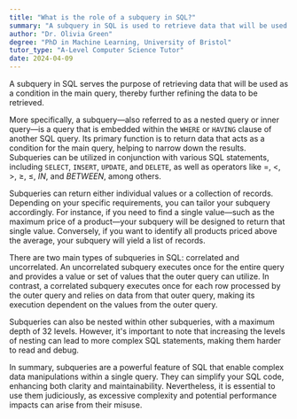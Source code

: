 ```yaml
---
title: "What is the role of a subquery in SQL?"
summary: "A subquery in SQL is used to retrieve data that will be used in the main query as a condition to further restrict the data to be retrieved."
author: "Dr. Olivia Green"
degree: "PhD in Machine Learning, University of Bristol"
tutor_type: "A-Level Computer Science Tutor"
date: 2024-04-09
---
```


A subquery in SQL serves the purpose of retrieving data that will be used as a condition in the main query, thereby further refining the data to be retrieved.

More specifically, a subquery—also referred to as a nested query or inner query—is a query that is embedded within the `WHERE` or `HAVING` clause of another SQL query. Its primary function is to return data that acts as a condition for the main query, helping to narrow down the results. Subqueries can be utilized in conjunction with various SQL statements, including `SELECT`, `INSERT`, `UPDATE`, and `DELETE`, as well as operators like $=$, $<$, $>$, $\geq$, $\leq$, $IN$, and $BETWEEN$, among others.

Subqueries can return either individual values or a collection of records. Depending on your specific requirements, you can tailor your subquery accordingly. For instance, if you need to find a single value—such as the maximum price of a product—your subquery will be designed to return that single value. Conversely, if you want to identify all products priced above the average, your subquery will yield a list of records.

There are two main types of subqueries in SQL: correlated and uncorrelated. An uncorrelated subquery executes once for the entire query and provides a value or set of values that the outer query can utilize. In contrast, a correlated subquery executes once for each row processed by the outer query and relies on data from that outer query, making its execution dependent on the values from the outer query.

Subqueries can also be nested within other subqueries, with a maximum depth of 32 levels. However, it's important to note that increasing the levels of nesting can lead to more complex SQL statements, making them harder to read and debug.

In summary, subqueries are a powerful feature of SQL that enable complex data manipulations within a single query. They can simplify your SQL code, enhancing both clarity and maintainability. Nevertheless, it is essential to use them judiciously, as excessive complexity and potential performance impacts can arise from their misuse.
    